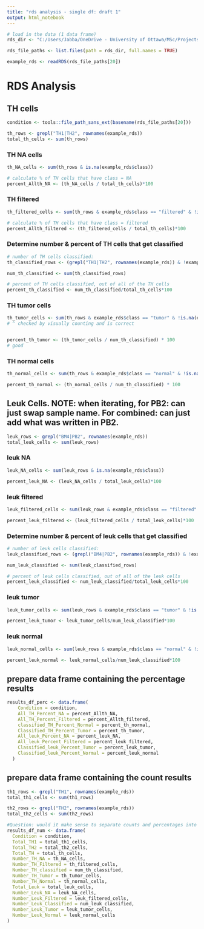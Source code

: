 ---
title: "rds analysis - single df: draft 1"
output: html_notebook
---


```{r}
# load in the data (1 data frame)
rds_dir <- "C:/Users/Jabba/OneDrive - University of Ottawa/MSc/Projects/Varying Normal Cells/rds_files/"

rds_file_paths <- list.files(path = rds_dir, full.names = TRUE)

example_rds <- readRDS(rds_file_paths[20])
```

# RDS Analysis
## TH cells
```{r}
condition <- tools::file_path_sans_ext(basename(rds_file_paths[20]))

th_rows <- grepl("TH1|TH2", rownames(example_rds))
total_th_cells <- sum(th_rows)
```

### TH NA cells
```{r}
th_NA_cells <- sum(th_rows & is.na(example_rds$class))

# calculate % of TH cells that have class = NA
percent_Allth_NA <- (th_NA_cells / total_th_cells)*100
```


### TH filtered
```{r}
th_filtered_cells <- sum(th_rows & example_rds$class == "filtered" & !is.na(example_rds$class))

# calculate % of TH cells that have class = filtered
percent_Allth_filtered <- (th_filtered_cells / total_th_cells)*100
```

### Determine number & percent of TH cells that get classified
```{r}
# number of TH cells classified:
th_classified_rows <- (grepl("TH1|TH2", rownames(example_rds)) & !example_rds$class=="filtered" & !is.na(example_rds$class))

num_th_classified <- sum(th_classified_rows)

# percent of TH cells classified, out of all of the TH cells
percent_th_classified <- num_th_classified/total_th_cells*100
```


### TH tumor cells
```{r}
th_tumor_cells <- sum(th_rows & example_rds$class == "tumor" & !is.na(example_rds$class))
# ^ checked by visually counting and is correct


percent_th_tumor <- (th_tumor_cells / num_th_classified) * 100
# good
```


### TH normal cells
```{r}
th_normal_cells <- sum(th_rows & example_rds$class == "normal" & !is.na(example_rds$class))

percent_th_normal <- (th_normal_cells / num_th_classified) * 100
```


## Leuk Cells. NOTE: when iterating, for PB2: can just swap sample name. For combined: can just add what was written in PB2.
```{r}
leuk_rows <- grepl("BM4|PB2", rownames(example_rds))
total_leuk_cells <- sum(leuk_rows)
```


### leuk NA
```{r}
leuk_NA_cells <- sum(leuk_rows & is.na(example_rds$class))

percent_leuk_NA <- (leuk_NA_cells / total_leuk_cells)*100
```

### leuk filtered
```{r}
leuk_filtered_cells <- sum(leuk_rows & example_rds$class == "filtered" & !is.na(example_rds$class))

percent_leuk_filtered <- (leuk_filtered_cells / total_leuk_cells)*100
```

### Determine number & percent of leuk cells that get classified
```{r}
# number of leuk cells classified:
leuk_classified_rows <- (grepl("BM4|PB2", rownames(example_rds)) & !example_rds$class=="filtered" & !is.na(example_rds$class))

num_leuk_classified <- sum(leuk_classified_rows)

# percent of leuk cells classified, out of all of the leuk cells
percent_leuk_classified <- num_leuk_classified/total_leuk_cells*100
```


### leuk tumor
```{r}
leuk_tumor_cells <- sum(leuk_rows & example_rds$class == "tumor" & !is.na(example_rds$class))

percent_leuk_tumor <- leuk_tumor_cells/num_leuk_classified*100
```

### leuk normal
```{r}
leuk_normal_cells <- sum(leuk_rows & example_rds$class == "normal" & !is.na(example_rds$class))

percent_leuk_normal <- leuk_normal_cells/num_leuk_classified*100
```

## prepare data frame containing the percentage results
```{r}
results_df_perc <- data.frame(
    Condition = condition,
    All_TH_Percent_NA = percent_Allth_NA,
    All_TH_Percent_Filtered = percent_Allth_filtered,
    classified_TH_Percent_Normal = percent_th_normal,
    Classified_TH_Percent_Tumor = percent_th_tumor,
    All_leuk_Percent_NA = percent_leuk_NA,
    All_leuk_Percent_Filtered = percent_leuk_filtered,
    Classified_leuk_Percent_Tumor = percent_leuk_tumor,
    Classified_leuk_Percent_Normal = percent_leuk_normal
  )
```

## prepare data frame containing the count results
```{r}
th1_rows <- grepl("TH1", rownames(example_rds))
total_th1_cells <- sum(th1_rows)

th2_rows <- grepl("TH2", rownames(example_rds))
total_th2_cells <- sum(th2_rows)

#Question: would it make sense to separate counts and percentages into different data frames? Or would it be better to just have everything in one?
results_df_num <- data.frame(
  Condition = condition,
  Total_TH1 = total_th1_cells,
  Total_TH2 = total_th2_cells,
  Total_TH = total_th_cells,
  Number_TH_NA = th_NA_cells, 
  Number_TH_Filtered = th_filtered_cells,
  Number_TH_classified = num_th_classified,
  Number_TH_Tumor = th_tumor_cells,
  Number_TH_Normal = th_normal_cells,
  Total_Leuk = total_leuk_cells,
  Number_Leuk_NA = leuk_NA_cells,
  Number_Leuk_Filtered = leuk_filtered_cells,
  Number_Leuk_Classified = num_leuk_classified,
  Number_Leuk_Tumor = leuk_tumor_cells,
  Number_Leuk_Normal = leuk_normal_cells
)
```


